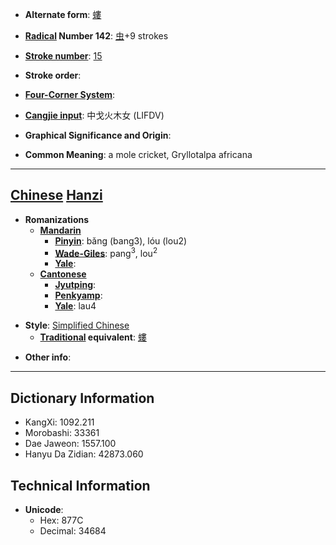 * '''Alternate form''': [[螻]]

* '''[[Wiktionary:Chinese radical index| Radical]] Number 142''': [[Wiktionary:Chinese radical index 虫|虫]]+9 strokes

* '''[[Wiktionary:Chinese total strokes index|Stroke number]]''': [[Wiktionary:Chinese total strokes index 15|15]]

* '''Stroke order''': 

* '''[[Wiktionary:Chinese four corner index|Four-Corner System]]''': 

* '''[[Wiktionary:Chinese Cangjie index|Cangjie input]]''': 中戈火木女 (LIFDV)

* '''Graphical Significance and Origin''': 

* '''Common Meaning''': a mole cricket, Gryllotalpa africana

----

== [[Chinese]] [[Hanzi]] ==

* '''Romanizations'''
** '''[[Mandarin]]'''
*** '''[[Pinyin]]''': bǎng (bang3), lóu (lou2)
*** '''[[Wade-Giles]]''': pang<sup>3</sup>, lou<sup>2</sup>
*** '''[[Yale]]''': 
** '''[[Cantonese]]'''
*** '''[[Jyutping]]''':
*** '''[[Penkyamp]]''': 
*** '''[[Yale]]''': lau4

* '''Style''': [[Simplified Chinese]] 
** '''[[Traditional Chinese|Traditional]] equivalent''': [[螻]]

* '''Other info''': 

----

== Dictionary Information ==

* KangXi: 1092.211
* Morobashi: 33361
* Dae Jaweon: 1557.100
* Hanyu Da Zidian: 42873.060

== Technical Information ==

* '''Unicode''':
** Hex: 877C
** Decimal: 34684